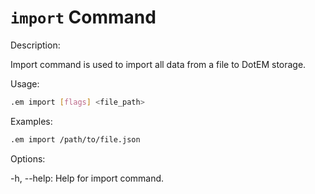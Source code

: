 # `import` Command

Description:

Import command is used to import all data from a file to DotEM storage.

Usage:

```bash copy
.em import [flags] <file_path>
```
Examples:

```bash copy
.em import /path/to/file.json
```
Options:

-h, --help: Help for import command.